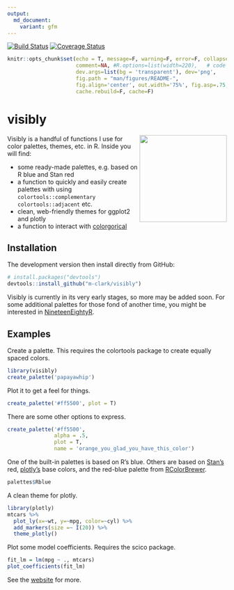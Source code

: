 ```yaml
---
output:
  md_document:
    variant: gfm
---
```


[![Build Status](https://travis-ci.org/m-clark/visibly.svg?branch=master)](https://travis-ci.org/m-clark/visibly)
[![Coverage Status](https://img.shields.io/codecov/c/github/m-clark/visibly/master.svg)](https://codecov.io/github/m-clark/visibly?branch=master)


```r
knitr::opts_chunk$set(echo = T, message=F, warning=F, error=F, collapse = TRUE,
                      comment=NA, #R.options=list(width=220),   # code 
                      dev.args=list(bg = 'transparent'), dev='png',                 # viz
                      fig.path = "man/figures/README-",
                      fig.align='center', out.width='75%', fig.asp=.75,                 
                      cache.rebuild=F, cache=F)                                         # cache
```


# visibly

<img src="man/figures/visibly_hex.png" align="right" width = 200/>


Visibly is a handful of functions I use for color palettes, themes, etc. in R.  Inside you will find:

- some ready-made palettes, e.g. based on R blue and Stan red
- a function to quickly and easily create palettes with using `colortools::complementary` `colortools::adjacent` etc. 
- clean, web-friendly themes for ggplot2 and plotly
- a function to interact with [colorgorical](http://vrl.cs.brown.edu/color/)

## Installation

The development version then install directly from GitHub:

```r
# install.packages("devtools")
devtools::install_github("m-clark/visibly")
```

Visibly is currently in its very early stages, so more may be added soon.  For some additional palettes for those fond of another time, you might be interested in [NineteenEightyR](https://github.com/m-clark/NineteenEightyR).


## Examples

Create a palette. This requires the <span class="pack">colortools</span> package to create equally spaced colors.

```r
library(visibly)
create_palette('papayawhip')
```


Plot it to get a feel for things. 

```r
create_palette('#ff5500', plot = T)
```

There are some other options to express.

```r
create_palette('#ff5500', 
               alpha = .5, 
               plot = T, 
               name = 'orange_you_glad_you_have_this_color')
```


One of the built-in palettes is based on R's blue. Others are based on [Stan's](https://github.com/stan-dev/stan) red, [plotly's](https://github.com/ropensci/plotly) base colors, and the red-blue palette from [RColorBrewer](https://github.com/cran/RColorBrewer/blob/master/R/ColorBrewer.R).


```r
palettes$Rblue
```

A clean theme for <span class="pack">plotly</span>.

```r
library(plotly)
mtcars %>% 
  plot_ly(x=~wt, y=~mpg, color=~cyl) %>% 
  add_markers(size =~ I(20)) %>% 
  theme_plotly()
```

Plot some model coefficients.  Requires the <span class="pack">scico</span> package.

```r
fit_lm = lm(mpg ~ ., mtcars)
plot_coefficients(fit_lm)
```


See the [website](https://m-clark.github.io/visibly/) for more.
